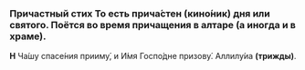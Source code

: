 
### Причастный стих <Tooltip>То есть прича́стен (кино́ник) дня или святого. Поётся во время прича­ще­ния в алтаре (а иногда и в храме).</Tooltip>

**Н** Ча́шу спасе́ния прииму́, и И́мя Госпо́дне призову́. Аллилу́иа **(трижды)**.
